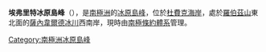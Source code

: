 {{coord|85|28|S|176|40|W|source:GNIS|display=title}}

'''埃弗里特冰原島峰'''（{{lang-en|Everett Nunatak}}），是[[南極洲|南極洲]]的[[冰原島峰|冰原島峰]]，位於[[杜費克海岸|杜費克海岸]]，處於[[羅伯茲山|羅伯茲山]]東北面的[[薩內韋爾德冰川|薩內韋爾德冰川]]西南岸，現時由[[南極條約體系|南極條約體系]]管理。

{{DEFAULTSORT:Everett Nunatak}}
[[Category:南極洲冰原島峰|Category:南極洲冰原島峰]]


{{DufekCoast-geo-stub}}
